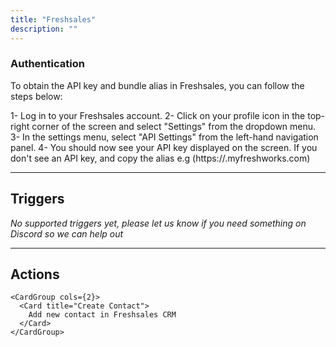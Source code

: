 ```yaml
---
title: "Freshsales"
description: ""
---
```


### Authentication

To obtain the API key and bundle alias in Freshsales, you can follow the steps below:

1- Log in to your Freshsales account.
2- Click on your profile icon in the top-right corner of the screen and select "Settings" from the dropdown menu.
3- In the settings menu, select "API Settings" from the left-hand navigation panel.
4- You should now see your API key displayed on the screen. If you don't see an API key, and copy the alias e.g (https://<alias>.myfreshworks.com)

---

## Triggers

*No supported triggers yet, please let us know if you need something on Discord so we can help out* 


---

## Actions


    <CardGroup cols={2}>
      <Card title="Create Contact">
        Add new contact in Freshsales CRM
      </Card>
    </CardGroup>
    
